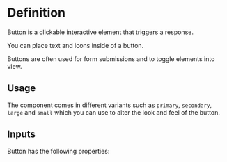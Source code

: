 

<Meta of={ButtonStories} />

# Definition

Button is a clickable interactive element that triggers a response.

You can place text and icons inside of a button.

Buttons are often used for form submissions and to toggle elements into view.

## Usage

The component comes in different variants such as `primary`, `secondary`, `large` and `small` which you can use to alter the look and feel of the button.

## Inputs

Button has the following properties:

<Canvas of={ButtonStories.Basic} />

<Controls />

